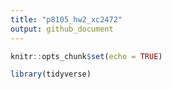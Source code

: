 ```yaml
---
title: "p8105_hw2_xc2472"
output: github_document
---
```


```r
knitr::opts_chunk$set(echo = TRUE)

library(tidyverse)
```



